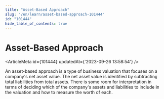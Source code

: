 ```yaml
---
title: "Asset-Based Approach"
slug: "/en/learn/asset-based-approach-101444"
id: "101444"
hide_table_of_contents: true
---
```



# Asset-Based Approach

<ArticleMeta id={101444} updatedAt={'2023-09-26 13:58:54'} />
<div className='border-solid border-b border-t-0 my-4 border-[var(--ifm-color-gray-300)]' />

An asset-based approach is a type of business valuation that focuses on a company's net asset value. The net asset value is identified by subtracting total liabilities from total assets. There is some room for interpretation in terms of deciding which of the company's assets and liabilities to include in the valuation and how to measure the worth of each.
